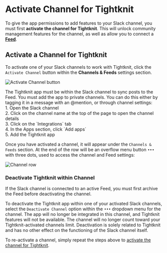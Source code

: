 
# Activate Channel for Tightknit

To give the app permissions to add features to your Slack channel, you must first **activate the channel for Tightknit**. This will unlock community management features for the channel, as well as allow you to connect a **[Feed](/channels-and-feeds/create-feed)**.

## Activate a Channel for Tightknit

To activate one of your Slack channels to work with Tightknit, click the `Activate Channel` button within the **Channels & Feeds** settings section.

![Activate Channel button](/channels-and-feeds/activate-channel-button.png)

<Callout type="info">
  The Tightknit app must be within the Slack channel to sync posts to the Feed.
  You must add the app to private channels. You can do this either by tagging it
  in a message with an @mention, or through channel settings:
  <br /> 1. Open the Slack channel <br /> 2. Click on the channel name at the top
  of the page to open the channel details <br /> 3. Click on the `Integrations` tab
  <br /> 4. In the Apps section, click `Add apps` <br /> 5. Add the Tightknit
  app
</Callout>

Once you have activated a channel, it will appear under the `Channels & Feeds` section. At the end of the row will be an overflow menu button `•••` with three dots, used to access the channel and Feed settings:

![Channel row](/channels-and-feeds/channel-row.png)

### Deactivate Tightknit within Channel

<Callout type="info">
  If the Slack channel is connected to an active Feed, you must first archive
  the Feed before deactivating the channel.
</Callout>

To deactivate the Tightknit app within one of your activated Slack channels, select the `Deactivate Channel` option within the `•••` dropdown menu for the channel. The app will no longer be integrated in this channel, and Tightknit features will not be available. The channel will no longer count toward your Tightknit-activated channels limit. Deactivation is solely related to Tightknit and has no other effect on the functioning of the Slack channel itself.

To re-activate a channel, simply repeat the steps above to [activate the channel for Tightknit](/channels-and-feeds/activate-channel).
